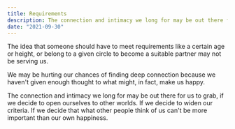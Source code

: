 ```yaml
---
title: Requirements
description: The connection and intimacy we long for may be out there for us to grab, if we decide to open ourselves to other worlds.
date: "2021-09-30"
---
```


The idea that someone should have to meet requirements like a certain age or height, or belong to a given circle to become a suitable partner may not be serving us.

We may be hurting our chances of finding deep connection because we haven't given enough thought to what might, in fact, make us happy.

The connection and intimacy we long for may be out there for us to grab, if we decide to open ourselves to other worlds. If we decide to widen our criteria. If we decide that what other people think of us can't be more important than our own happiness.